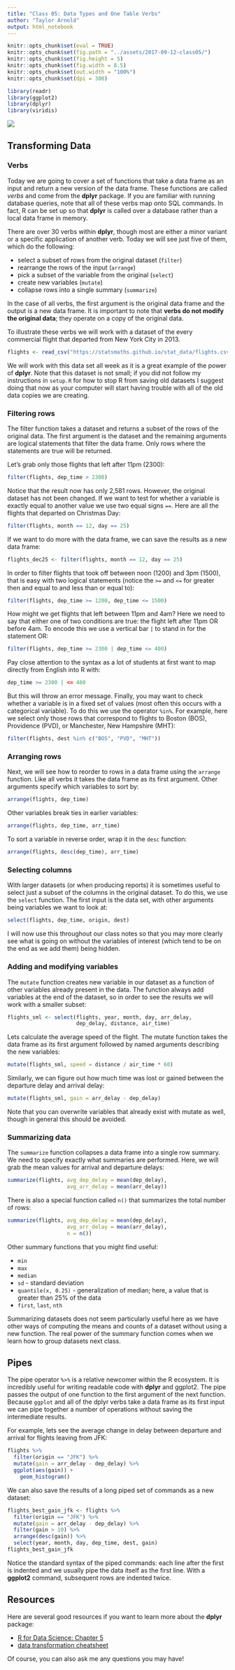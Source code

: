 ```yaml
---
title: "Class 05: Data Types and One Table Verbs"
author: "Taylor Arnold"
output: html_notebook
---
```


```r
knitr::opts_chunk$set(eval = TRUE)
knitr::opts_chunk$set(fig.path = "../assets/2017-09-12-class05/")
knitr::opts_chunk$set(fig.height = 5)
knitr::opts_chunk$set(fig.width = 8.5)
knitr::opts_chunk$set(out.width = "100%")
knitr::opts_chunk$set(dpi = 300)
```

```r
library(readr)
library(ggplot2)
library(dplyr)
library(viridis)
```

![](../assets/img/data_pipeline_transform.png)

## Transforming Data

### Verbs

Today we are going to cover a set of functions that take
a data frame as an input and return a new version of the
data frame. These functions are called *verbs* and come
from the **dplyr** package. If you are familiar with
running database queries, note that all of these verbs
map onto SQL commands. In fact, R can be set up so that
**dplyr** is called over a database rather than a local
data frame in memory.

There are over 30 verbs within **dplyr**, though most are
either a minor variant or a specific application of another
verb. Today we will see just five of them, which do the
following:

- select a subset of rows from the original dataset (`filter`)
- rearrange the rows of the input (`arrange`)
- pick a subset of the variable from the original (`select`)
- create new variables (`mutate`)
- collapse rows into a single summary (`summarize`)

In the case of all verbs, the first argument is the original
data frame and the output is a new data frame. It is important
to note that **verbs do not modify the original data**; they
operate on a copy of the original data.

To illustrate these verbs we will work with a dataset of
the every commercial flight that departed from New York City
in 2013.

```r
flights <- read_csv("https://statsmaths.github.io/stat_data/flights.csv")
```

We will work with this data set all week as it is a great example
of the power of **dplyr**. Note that this dataset is not small;
if you did not follow my instructions in `setup.R` for how to stop
R from saving old datasets I suggest doing that now as your computer
will start having trouble with all of the old data copies we are
creating.

### Filtering rows

The filter function takes a dataset and returns a subset of the rows
of the original data. The first argument is the dataset and the
remaining arguments are logical statements that filter the data
frame. Only rows where the statements are true will be returned.

Let's grab only those flights that left after 11pm (2300):

```r
filter(flights, dep_time > 2300)
```

Notice that the result now has only 2,581 rows. However, the original
dataset has not been changed. If we want to test for whether a
variable is exactly equal to another value we use two equal signs
`==`. Here are all the flights that departed on Christmas Day:

```r
filter(flights, month == 12, day == 25)
```

If we want to do more with the data frame, we can save the results
as a new data frame:

```r
flights_dec25 <- filter(flights, month == 12, day == 25)
```

In order to filter flights that took off between noon (1200) and
3pm (1500), that is easy with two logical statements (notice the
`>=` and `<=` for greater then and equal to and less than or
equal to):

```r
filter(flights, dep_time >= 1200, dep_time <= 1500)
```

How might we get flights that left between 11pm and 4am? Here
we need to say that either one of two conditions are true: the
flight left after 11pm OR before 4am. To encode this we use
a vertical bar `|` to stand in for the statement OR:

```r
filter(flights, dep_time >= 2300 | dep_time <= 400)
```

Pay close attention to the syntax as a lot of students at first
want to map directly from English into R with:

```r
dep_time >= 2300 | <= 400
```

But this will throw an error message. Finally, you may want to
check whether a variable is in a fixed set of values (most often
this occurs with a categorical variable). To do this we use the
operator `%in%`. For example, here we select only those rows that
correspond to flights to Boston (BOS), Providence (PVD), or
Manchester, New Hampshire (MHT):

```r
filter(flights, dest %in% c("BOS", "PVD", "MHT"))
```

### Arranging rows

Next, we will see how to reorder to rows in a data frame using the
`arrange` function. Like all verbs it takes the data frame as its
first argument. Other arguments specify which variables to sort by:

```r
arrange(flights, dep_time)
```

Other variables break ties in earlier variables:

```r
arrange(flights, dep_time, arr_time)
```

To sort a variable in reverse order, wrap it in the `desc` function:

```r
arrange(flights, desc(dep_time), arr_time)
```

### Selecting columns

With larger datasets (or when producing reports) it is sometimes
useful to select just a subset of the columns in the original
dataset. To do this, we use the `select` function. The first input
is the data set, with other arguments being variables we want to
look at:

```r
select(flights, dep_time, origin, dest)
```

I will now use this throughout our class notes so that you may
more clearly see what is going on without the variables of interest
(which tend to be on the end as we add them) being hidden.

### Adding and modifying variables

The `mutate` function creates new variable in our dataset as a
function of other variables already present in the data. The
function always add variables at the end of the dataset, so in
order to see the results we will work with a smaller subset:

```r
flights_sml <- select(flights, year, month, day, arr_delay,
                      dep_delay, distance, air_time)
```

Lets calculate the average speed of the flight. The mutate function
takes the data frame as its first argument followed by named arguments
describing the new variables:

```r
mutate(flights_sml, speed = distance / air_time * 60)
```

Similarly, we can figure out how much time was lost or gained
between the departure delay and arrival delay:

```r
mutate(flights_sml, gain = arr_delay - dep_delay)
```

Note that you can overwrite variables that already exist with mutate
as well, though in general this should be avoided.

### Summarizing data

The `summarize` function collapses a data frame into a single row
summary. We need to specify exactly what summaries are performed.
Here, we will grab the mean values for arrival and departure delays:

```r
summarize(flights, avg_dep_delay = mean(dep_delay),
                   avg_arr_delay = mean(arr_delay))
```

There is also a special function called `n()` that summarizes the
total number of rows:

```r
summarize(flights, avg_dep_delay = mean(dep_delay),
                   avg_arr_delay = mean(arr_delay),
                   n = n())
```

Other summary functions that you might find useful:

- `min`
- `max`
- `median`
- `sd` - standard deviation
- `quantile(x, 0.25)` - generalization of median; here, a value
that is greater than 25% of the data
- `first`, `last`, `nth`

Summarizing datasets does not seem particularly useful here as
we have other ways of computing the means and counts of a dataset
without using a new function. The real power of the summary
function comes when we learn how to group datasets next class.

## Pipes

The pipe operator `%>%` is a relative newcomer within the R
ecosystem. It is incredibly useful for writing readable code
with **dplyr** and ggplot2. The pipe passes the output of
one function to the first argument of the next function. Because
`ggplot` and all of the dplyr verbs take a data frame as its
first input we can pipe together a number of operations without
saving the intermediate results.

For example, lets see the average change in delay between departure
and arrival for flights leaving from JFK:

```r
flights %>%
  filter(origin == "JFK") %>%
  mutate(gain = arr_delay - dep_delay) %>%
  ggplot(aes(gain)) +
    geom_histogram()
```

We can also save the results of a long piped set of commands as
a new dataset:

```r
flights_best_gain_jfk <- flights %>%
  filter(origin == "JFK") %>%
  mutate(gain = arr_delay - dep_delay) %>%
  filter(gain > 10) %>%
  arrange(desc(gain)) %>%
  select(year, month, day, dep_time, dest, gain)
flights_best_gain_jfk
```

Notice the standard syntax of the piped commands: each line after
the first is indented and we usually pipe the data itself as the
first line. With a **ggplot2** command, subsequent rows are indented
twice.

## Resources

Here are several good resources if you want to learn more about
the **dplyr** package:

- [R for Data Science: Chapter 5](http://r4ds.had.co.nz/transform.html)
- [data transformation cheatsheet](https://github.com/rstudio/cheatsheets/raw/master/source/pdfs/data-transformation-cheatsheet.pdf)

Of course, you can also ask me any questions you may have!


